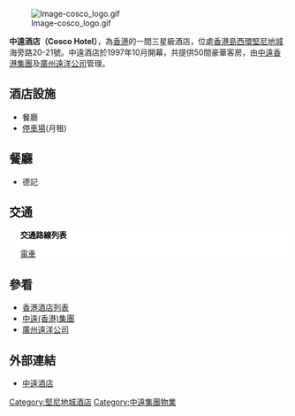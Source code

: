 {{Infobox hotel
| hotel_name =Cosco Hotel<br>中遠酒店
| image              = Cosco Hotel.JPG
| image_width        = 220px
| caption            =
| location           = [[香港島|香港島]][[西環|西環]][[堅尼地城|堅尼地城]]海旁路20-21號
| coordinates        =
| opening_date       = 1997年10月
| stars              = 3星
| closing_date       =
| developer          =
| operator           =[[中遠(香港)集團|中遠香港集團]]及[[廣州遠洋公司|廣州遠洋公司]]
| owner              =
| number_of_restaurants =
| number_of_rooms    = 50間
| number_of_suites   =
| floor_area         =
| floors             = 
| parking            =
| website            =[http://www.cosco.com.hk/en/intro/property/hotel.asp 中遠酒店網頁]
| footnotes          =
}}
[[File:Image-cosco_logo.gif|right]]

'''中遠酒店（Cosco Hotel）'''，為[[香港|香港]]的一間三星級酒店，位處[[香港島|香港島]][[西環|西環]][[堅尼地城|堅尼地城]]海旁路20-21號。中遠酒店於1997年10月開幕，共提供50間豪華客房，由[[中遠(香港)集團|中遠香港集團]]及[[廣州遠洋公司|廣州遠洋公司]]管理。

==酒店設施==
* 餐廳
* [[停車場|停車場]](月租)

==餐廳==
* 德記

==交通==
<div class="NavFrame collapsed" style="color: black; background-color: #FFFFFF; margin: 0 auto; padding: 0 10px; text-align: left;"><div class="NavHead" style="background-color: #FFFFFF; margin: 0 auto; padding: 0 10px; font-weight:normal;">'''交通路線列表'''</div><div class="NavContent" style="background-color: #FFFFFF; margin: 0 auto; padding: 0 10px;">
;[[香港電車|電車]]
{{港島巴士簡單列表|1|5B|5X|10|18|18P|18X|43M|88X|N8X}}
{{過海隧道巴士簡單列表|101|101X|104|113|904|971}}
{{大嶼山巴士簡單列表|A10|NA10}}
</div></div>

==參看==
* [[香港酒店列表|香港酒店列表]]
* [[中遠(香港)集團|中遠(香港)集團]]
* [[廣州遠洋公司|廣州遠洋公司]]

==外部連結==
* [http://www.coscohotel.com.hk 中遠酒店]{{Wayback|url=http://www.coscohotel.com.hk/ |date=20160424074434 }}

[[Category:堅尼地城酒店|Category:堅尼地城酒店]]
[[Category:中遠集團物業|Category:中遠集團物業]]
